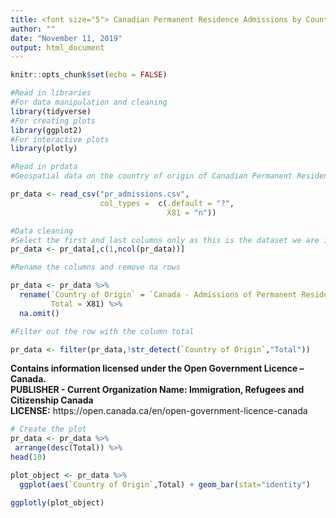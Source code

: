 ```yaml
---
title: <font size="5"> Canadian Permanent Residence Admissions by Country of Origin (Top 10) </font>
author: ""
date: "November 11, 2019"
output: html_document
---
```


```r
knitr::opts_chunk$set(echo = FALSE)
```


```r
#Read in libraries
#For data manipulation and cleaning
library(tidyverse)
#For creating plots
library(ggplot2)
#For interactive plots
library(plotly)


```

```r
#Read in prdata
#Geospatial data on the country of origin of Canadian Permanent Residents

pr_data <- read_csv("pr_admissions.csv", 
                    col_types =  c(.default = "?",
                                   X81 = "n"))
```


```r
#Data cleaning
#Select the first and last columns only as this is the dataset we are interested in
pr_data <- pr_data[,c(1,ncol(pr_data))]

#Rename the columns and remove na rows

pr_data <- pr_data %>% 
  rename(`Country of Origin` = `Canada - Admissions of Permanent Residents by Country of Citizenship, January 2015 - August 2019`,
         Total = X81) %>% 
  na.omit()

#Filter out the row with the column total

pr_data <- filter(pr_data,!str_detect(`Country of Origin`,"Total"))
```
**Contains information licensed under the Open Government Licence – Canada.**                     
**PUBLISHER - Current Organization Name: Immigration, Refugees and Citizenship Canada                                         **                                                               
**LICENSE:** https://open.canada.ca/en/open-government-licence-canada
```r

# Create the plot
pr_data <- pr_data %>% 
 arrange(desc(Total)) %>% 
head(10)

plot_object <- pr_data %>% 
  ggplot(aes(`Country of Origin`,Total) + geom_bar(stat="identity")

ggplotly(plot_object)

```